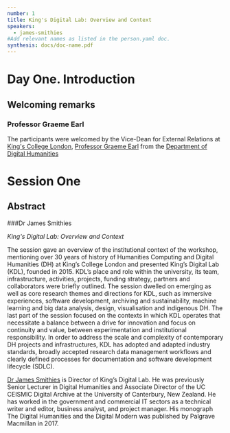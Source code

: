 ```yaml
---
number: 1
title: King's Digital Lab: Overview and Context
speakers:
  - james-smithies
#Add relevant names as listed in the person.yaml doc.
synthesis: docs/doc-name.pdf
---
```


# Day One. Introduction

## Welcoming remarks

### Professor Graeme Earl

The participants were welcomed by the Vice-Dean for External Relations at [King's College London](https://www.kcl.ac.uk/), [Professor Graeme Earl](https://www.kcl.ac.uk/people/professor-graeme-earl) from the [Department of Digital Humanities](https://www.kcl.ac.uk/ddh)

# Session One
## Abstract

###Dr James Smithies

_King's Digital Lab: Overview and Context_

The session gave an overview of the institutional context of the workshop, mentioning  over 30 years of history of Humanities Computing and Digital Humanities (DH) at King’s College London and presented King’s Digital Lab (KDL), founded in 2015. KDL’s place and role within the university, its team, infrastructure, activities, projects, funding strategy, partners and collaborators were briefly outlined. The session dwelled on emerging as well as core research themes and directions for KDL, such as immersive experiences, software development, archiving and sustainability, machine learning and big data analysis, design, visualisation and indigenous DH. The last part of the session focused on the contexts in which KDL operates that necessitate a balance between a drive for innovation and focus on continuity and value, between experimentation and institutional responsibility. In order to address the scale and complexity of contemporary DH projects and infrastructures, KDL has adopted and adapted industry standards, broadly accepted research data management workflows and clearly defined processes for documentation and software development lifecycle (SDLC). 

<Download download="docs/1.2-Intro_KDL.pdf"/>

<Speakers>

<Speaker speaker="james-smithies">

[Dr James Smithies](https://www.kdl.kcl.ac.uk/who-we-are/dr-james-smithies/) is Director of King’s Digital Lab. He was previously Senior Lecturer in Digital Humanities and Associate Director of the UC CEISMIC Digital Archive at the University of Canterbury, New Zealand. He has worked in the government and commercial IT sectors as a technical writer and editor, business analyst, and project manager. His monograph The Digital Humanities and the Digital Modern was published by Palgrave Macmillan in 2017.

</Speaker>
</Speakers>